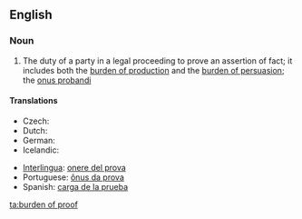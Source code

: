 ==English==
{{wikipedia}}

===Noun===
{{en-noun|sg=[[burden]] [[of]] [[proof]]|burdens of proof}}

# {{legal}} The duty of a party in a legal proceeding to prove an assertion of fact; it includes both the [[burden of production]] and the [[burden of persuasion]]; the [[onus probandi]]

====Translations====
{{trans-top|duty of a party in a legal proceeding}}
* Czech: {{t-|cs|důkazní břemeno|n}}
* Dutch: {{t+|nl|last|m}}
* German: {{t-|de|Beweislast|f}}
* Icelandic: {{t-|is|sönnunarbyrði|f}}
{{trans-mid}}
* [[Interlingua]]: [[onere del prova]]
* Portuguese: [[ônus da prova]] {{m}}
* Spanish: [[carga de la prueba]] {{f}}
{{trans-bottom}}

[[ta:burden of proof]]